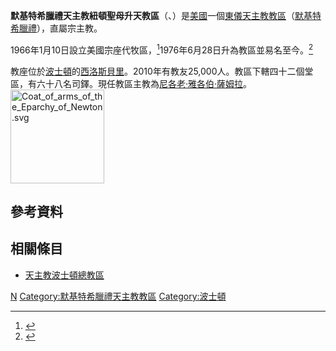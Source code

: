 {{Infobox Roman Catholic diocese
|jurisdiction     = 教區
|name             = 紐頓聖母升天
 |latin= Eparchia Neotoniensis Graecorum Melkitarum
|image =Annunciation-Cathedral-exterior.png
|caption =聖母升天主教座堂
|location = [[美國|美國]]
|territory =
|population = 25,000
|rite = [[默基特希臘禮天主教會|默基特希臘禮]]
|patron =
|province =
|established = 1966年
|cathedral = [[聖母升天主教座堂_(波士頓)|聖母升天主教座堂]]
|co-cathedral =
|leadership = 主教 
|website = http://www.melkite.org/
|pope =  
|patriarch= [[額我略三世·拉罕|額我略三世·拉罕]]
|metropolitan =
|ordinary = [[尼各老·雅各伯·薩姆拉|尼各老·雅各伯·薩姆拉]] 
|coadjutor archbishop = 
|coadjutor bishop = 
|auxiliary = 
|emeritus = }}

'''默基特希臘禮天主教紐頓聖母升天教區'''（{{lang-la|Eparchia Neotoniensis Graecorum Melkitarum}}、{{lang-en|Melkite Greek Catholic Eparchy of Newton}}）是[[美國|美國]]一個[[東儀天主教|東儀天主教]][[教區|教區]]（[[默基特希臘禮|默基特希臘禮]]），直屬宗主教。

1966年1月10日設立美國宗座代牧區，<ref>{{Cite web |url=http://www.vatican.va/holy_father/paul_vi/apost_constitutions/documents/hf_p-vi_apc_19660110_exarchatus-apostolicus_lt.html |title=建立代牧區的宗座憲令 |access-date=2013-04-23 |archive-date=2013-03-02 |archive-url=https://web.archive.org/web/20130302231354/http://www.vatican.va/holy_father/paul_vi/apost_constitutions/documents/hf_p-vi_apc_19660110_exarchatus-apostolicus_lt.html |dead-url=no }}</ref>1976年6月28日升為教區並易名至今。<ref>{{cite journal
|journal=[[宗座公報|宗座公報]]
|publisher=梵蒂岡出版社
|date=1977年
|volume=69
|title=Cum apostolicum
|page=75
|url=http://www.vatican.va/archive/aas/documents/AAS%2069%20%5B1977%5D%20-%20ocr.pdf
|access-date=2013-04-23
|archive-date=2010-03-27
|archive-url=https://web.archive.org/web/20100327065635/http://www.vatican.va/archive/aas/documents/AAS%2069%20%5B1977%5D%20-%20ocr.pdf
|dead-url=no
}}</ref>

教座位於[[波士頓|波士頓]]的[[西洛斯貝里|西洛斯貝里]]。2010年有教友25,000人。教區下轄四十二個堂區，有六十八名司鐸。現任教區主教為[[尼各老·雅各伯·薩姆拉|尼各老·雅各伯·薩姆拉]]。
[[File:Coat_of_arms_of_the_Eparchy_of_Newton.svg|150px]]

==參考資料==
{{reflist}}
==相關條目==
*[[天主教波士頓總教區|天主教波士頓總教區]]

{{默基特希臘禮天主教會教區}}
{{美國天主教教區}}
[[Category:美國天主教教區|N]]
[[Category:默基特希臘禮天主教教區|Category:默基特希臘禮天主教教區]]
[[Category:波士頓|Category:波士頓]]